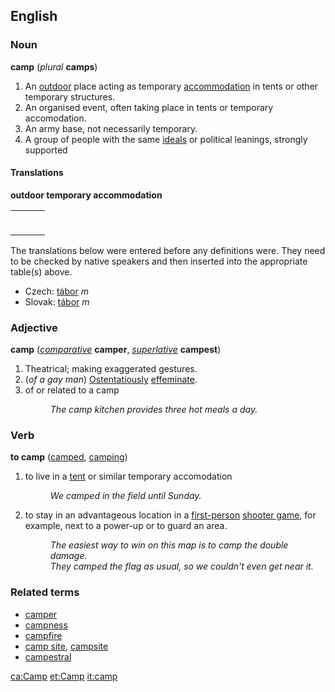 ==English==
=== Noun ===
'''camp''' (''plural'' '''camps''')
#An [[outdoor]] place acting as temporary [[accommodation]] in tents or other temporary structures.
#An organised event, often taking place in tents or temporary accomodation.
#An army base, not necessarily temporary.
#A group of people with the same [[ideals]] or political leanings, strongly supported
==== Translations ====

'''outdoor temporary accommodation'''
{| border=0  width=100%
|-
|bgcolor="#FFFFE0" valign=top width=48%|
{|
|}
| width=1% |
|bgcolor="#FFFFE0" valign=top width=48%|
{|
|}
|}

The translations below were entered before any definitions were.  They need to be checked by native speakers and then inserted into the appropriate table(s) above.
* Czech: [[tábor]] ''m''
* Slovak: [[tábor#Slovak|tábor]] ''m''

===Adjective===
'''camp''' (''[[comparative]]'' '''camper''', ''[[superlative]]'' '''campest''')

#Theatrical; making exaggerated gestures.
#(''of a gay man'') [[Ostentatiously]] [[effeminate]].
#of or related to a camp
#:''The camp kitchen provides three hot meals a day.''

===Verb===
'''to camp'''   ([[camped]], [[camping]])
#to live in a [[tent]] or similar temporary accomodation
#:''We camped in the field until Sunday.''
#to stay in an advantageous location in a [[first-person]] [[shooter game]], for example, next to a power-up or to guard an area.
#:''The easiest way to win on this map is to camp the double damage.''
#:''They camped the flag as usual, so we couldn't even get near it.''

===Related terms===
*[[camper]]
*[[campness]]
*[[campfire]]
*[[camp site]], [[campsite]]
*[[campestral]]

[[ca:Camp]]
[[et:Camp]]
[[it:camp]]